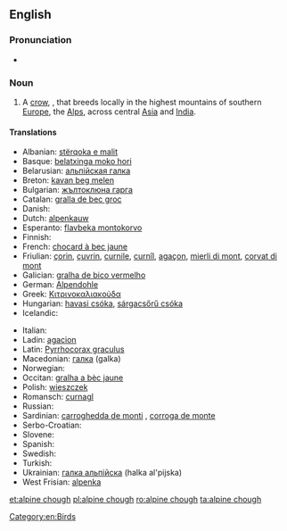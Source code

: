 ==English==
{{rfimage}}
{{wikipedia}}

===Pronunciation===
* {{IPA|/ˈalpaɪnˈtʃʌf/}}

===Noun===
{{en-noun|head=[[alpine]] [[chough]]}}

# A [[crow]], {{taxlink|Pyrrhocorax graculus|species}}, that breeds locally in the highest mountains of southern [[Europe]], the [[Alps]], across central [[Asia]] and [[India]].

====Translations====
{{trans-top|alpine chough}}
* Albanian: [[stërqoka e malit]]
* Basque: [[belatxinga moko hori]]
* Belarusian: [[альпiйская галка]] {{f}}
* Breton: [[kavan beg melen]]
* Bulgarian: [[жълтоклюна гарга]] {{f}}
* Catalan: [[gralla de bec groc]] {{f}}
* Danish: {{t-|da|alpeallike|c}}
* Dutch: [[alpenkauw]] {{m}}
* Esperanto: [[flavbeka montokorvo]]
* Finnish: {{t+|fi|alppinaakka}}
* French: [[chocard à bec jaune]] {{m}}
* Friulian: [[çorin]], [[çuvrin]], [[curnile]], [[curnîl]], [[agaçon]], [[mierli di mont]], [[corvat di mont]]
* Galician: [[gralha de bico vermelho]] {{f}}
* German: [[Alpendohle]] {{f}}
* Greek: [[Κιτρινοκαλιακούδα]] {{f}}
* Hungarian: [[havasi csóka]], [[sárgacsőrű csóka]]
* Icelandic: {{t-|is|fjallkorpungur}}
{{trans-mid}}
* Italian: {{t-|it|gracchio alpino|m}}
* Ladin: [[agacion]]
* Latin: [[Pyrrhocorax graculus]] {{m}}
* Macedonian: [[гaлкa]] (galka) {{f}}
* Norwegian: {{t-|no|alpekaie}}
* Occitan: [[gralha a bèc jaune]] {{f}}
* Polish: [[wieszczek]] {{m}}
* Romansch: [[curnagl]]
* Russian: {{t-|ru|альпийская галка|f|tr=al’píjskaja gálka}}
* Sardinian: [[carroghedda de monti]] {{f}}, [[corroga de monte]] {{f}}
* Serbo-Croatian: {{t-|sh|жутокљуна галица|f|tr=[[žutokljuna galica]]|sc=Cyrl}}
* Slovene: {{t-|sl|planinska kavka|f}}
* Spanish: {{t-|es|chova piquigualda|f}}
* Swedish: {{t-|sv|alpkaja|c}}
* Turkish: {{t+|tr|sarı gagalı dağ kargası}}
* Ukrainian: [[галка альпiйска]] (halka al'pijska) {{f}}
* West Frisian: [[alpenka]]
{{trans-bottom}}

[[Category:en:Birds]]

[[et:alpine chough]]
[[pl:alpine chough]]
[[ro:alpine chough]]
[[ta:alpine chough]]